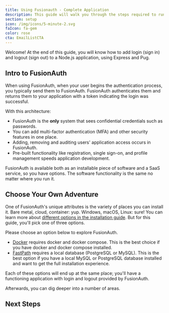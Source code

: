 ```yaml
---
title: Using Fusionauth - Complete Application
description: This guide will walk you through the steps required to run an application integrated with Fusionauth.
section: setup
icon: /img/icons/5-minute-2.svg
faIcon: fa-gem
color: rose
cta: EmailListCTA
---
```


Welcome! At the end of this guide, you will know how to add login (sign in) and logout (sign out) to a Node.js application, using Express and Pug.

## Intro to FusionAuth 


When using FusionAuth, when your user begins the authentication process, you typically send them to FusionAuth. FusionAuth authenticates them and returns them to your application with a token indicating the login was successful.

With this architecture:

* FusionAuth is the **only** system that sees confidential credentials such as passwords.
* You can add multi-factor authentication (MFA) and other security features in one place.
* Adding, removing and auditing users' application access occurs in FusionAuth.
* Pre-built functionality like registration, single sign-on, and profile management speeds application development.

FusionAuth is available both as an installable piece of software and a SaaS service, so you have options. The software functionality is the same no matter where you run it.

## Choose Your Own Adventure

One of FusionAuth's unique attributes is the variety of places you can install it. Bare metal, cloud, container: yup. Windows, macOS, Linux: sure! You can learn more about [different options in the installation guide](/docs/get-started/download-and-install). But for this guide, you'll pick one of three options.

Please choose an option below to explore FusionAuth.

<BlogButton label="Docker" href="/docs/quickstarts/5-minute-docker" /><span class="mr-3" />
<BlogButton label="FastPath" href="/docs/quickstarts/5-minute-fastpath" /><span class="mr-3" />
<BlogButton label="Sandbox" href="/docs/quickstarts/5-minute-sandbox" />

* [Docker](/docs/quickstarts/5-minute-docker) requires docker and docker compose. This is the best choice if you have docker and docker compose installed.
* [FastPath](/docs/quickstarts/5-minute-fastpath) requires a local database (PostgreSQL or MySQL). This is the best option if you have a local MySQL or PostgreSQL database installed and want to get the full installation experience.

Each of these options will end up at the same place; you'll have a functioning application with login and logout provided by FusionAuth.

Afterwards, you can dig deeper into a number of areas.

## Next Steps

<FiveMinuteNextSteps />
